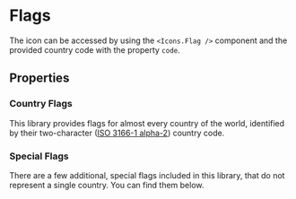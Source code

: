 

<Meta of={FlagStories} />

# Flags

The icon can be accessed by using the `<Icons.Flag />` component and the provided country code with the property `code`.

<Primary />

## Properties

<ArgTypes of={Flag} />

### Country Flags

This library provides flags for almost every country of the world, identified by their two-character
([ISO 3166-1 alpha-2](https://en.wikipedia.org/wiki/ISO_3166-1)) country code.

<IconGallery>
    <IconItem name='code="DE"'>
        <Flag code="DE" />
    </IconItem>
    <IconItem name='code="AT"'>
        <Flag code="AT" />
    </IconItem>
    <IconItem name='code="NL"'>
        <Flag code="NL" />
    </IconItem>
    <IconItem name='code="BE"'>
        <Flag code="BE" />
    </IconItem>
    <IconItem name='code="ES"'>
        <Flag code="ES" />
    </IconItem>
    <IconItem name='code="PE"'>
        <Flag code="PE" />
    </IconItem>
    <IconItem name='code="IT"'>
        <Flag code="IT" />
    </IconItem>
    <IconItem name='code="SE"'>
        <Flag code="SE" />
    </IconItem>
</IconGallery>

### Special Flags

There are a few additional, special flags included in this library, that do not represent a single country. You can
find them below.

<IconGallery>
    <IconItem name='code="EU"'>
        <Flag code="EU" />
    </IconItem>
    <IconItem name='code="WW"'>
        <Flag code="WW" />
    </IconItem>
    <IconItem name='code="CAF"'>
        <Flag code="CAF" />
    </IconItem>
    <IconItem name='code="CAS"'>
        <Flag code="CAS" />
    </IconItem>
    <IconItem name='code="CEU"'>
        <Flag code="CEU" />
    </IconItem>
    <IconItem name='code="CNA"'>
        <Flag code="CNA" />
    </IconItem>
    <IconItem name='code="CSA"'>
        <Flag code="CSA" />
    </IconItem>
    <IconItem name='code="COC"'>
        <Flag code="COC" />
    </IconItem>
</IconGallery>
